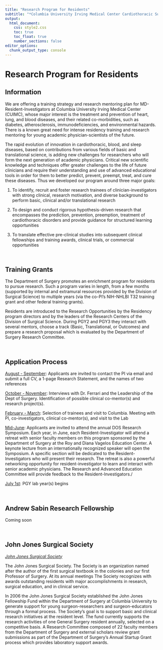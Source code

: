 ```yaml
---
title: "Research Program for Residents"
subtitle: "*Columbia University Irving Medical Center Cardiothoracic Surgery Research Program*"
output: 
  html_document:
    css: style2.css
    toc: true
    toc_float: true
    number_sections: false
editor_options: 
  chunk_output_type: console
---
```


# Research Program for Residents

## Information

We are offering a training strategy and research mentoring plan for MD-Resident-Investigators at Columbia University Irving Medical Center (CUIMC), whose major interest is the treatment and prevention of heart, lung, and blood diseases, and their related co-morbidities, such as diabetes, atherosclerosis, immunodeficiencies, and environmental hazards. There is a known great need for intense residency training and research mentoring for young academic physician-scientists of the future. 

The rapid evolution of innovation in cardiothoracic, blood, and sleep diseases, based on contributions from various fields of basic and translational science, is adding new challenges for researchers who will form the next generation of academic physicians. Critical new scientific knowledge and techniques offer greater challenges to the life of future clinicians and require their understanding and use of advanced educational tools in order for them to better predict, prevent, preempt, treat, and cure these diseases.  Thus we developed our program around three major goals:

1.  To identify, recruit and foster research trainees of clinician-investigators with strong clinical, research motivation, and diverse background to perform basic, clinical and/or translational research\

2. To design and conduct rigorous hypothesis-driven research that encompasses the prediction, prevention, preemption, treatment of cardiothoracic disorders and provide guidance for structured learning opportunities\

3.  To translate effective pre-clinical studies into subsequent clinical fellowships and training awards, clinical trials, or commercial opportunities

\

## Training Grants

The Department of Surgery promotes an enrichment program for residents to pursue research. Such a program varies in length, from a few months (supported by internal and extramural resources provided by the Division of Surgical Science) to multiple years (via the co-PI’s NIH-NHLBI T32 training grant and other federal training grants). 

Residents are introduced to the Research Opportunities by the Residency program directors and by the leaders of the Research Centers of the Division of Surgical Science. During PGY2 and PGY3 they interact with several mentors, choose a track (Basic, Translational, or Outcomes) and prepare a research proposal which is evaluated by the Department of Surgery Research Committee.

\

## Application Process

<u>August - September</u>: Applicants are invited to contact the PI via email and submit a full CV, a 1-page Research Statement, and the names of two references\

<u>October - November</u>: Interviews with Dr. Ferrari and the Leadership of the Dept of Surgery. Identification of possible clinical co-mentor(s) and research project(s).\

<u>February - March</u>: Selection of trainees and visit to Columbia. Meeting with PI, co-investigators, clinical co-mentor(s), and visit to the Lab\

<u>Mid-June</u>: Applicants are invited to attend the annual DOS Research Symposium. Each year, in June, each Resident-Investigator will attend a retreat with senior faculty members on this program sponsored by the Department of Surgery at the Roy and Diana Vagelos Education Center. A keynote lecture from an internationally recognized speaker will open the Symposium. 
A specific section will be dedicated to the Resident-Investigators who will present their research. The retreat is also a powerful networking opportunity for resident-investigator to learn and interact with senior academic physicians. The Research and Advanced Education Committee will provide feedback to the Resident-Investigators./

<u>July 1st</u>: PGY lab year(s) begins\

\

## Andrew Sabin Research Fellowship

Coming soon

\

## John Jones Surgical Society

[*John Jones Surgical Society*](https://columbiasurgery.org/alumni/john-jones-surgical-society)

The John Jones Surgical Society. The Society is an organization named after the author of the first surgical textbook in the colonies and our first Professor of Surgery.  At its annual meetings The Society recognizes with awards outstanding residents with major accomplishments in research, surgical education, and in clinical service.  

In 2006 the John Jones Surgical Society established the John Jones Fellowship Fund within the Department of Surgery at Columbia University to generate support for young surgeon-researchers and surgeon-educators through a formal process. The Society's goal is to support basic and clinical research initiatives at the resident level. The fund currently supports the research activities of one General Surgery resident annually, selected on a competitive basis. A Research Committee composed of 22 faculty members from the Department of Surgery and external scholars review grant submissions as part of the Department of Surgery's Annual Startup Grant process which provides laboratory support awards. 



